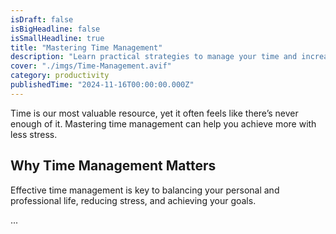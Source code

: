 ```yaml
---
isDraft: false
isBigHeadline: false
isSmallHeadline: true
title: "Mastering Time Management"
description: "Learn practical strategies to manage your time and increase productivity."
cover: "./imgs/Time-Management.avif"
category: productivity
publishedTime: "2024-11-16T00:00:00.000Z"
---
```


Time is our most valuable resource, yet it often feels like there’s never enough of it. Mastering time management can help you achieve more with less stress.

## Why Time Management Matters

Effective time management is key to balancing your personal and professional life, reducing stress, and achieving your goals.

...
